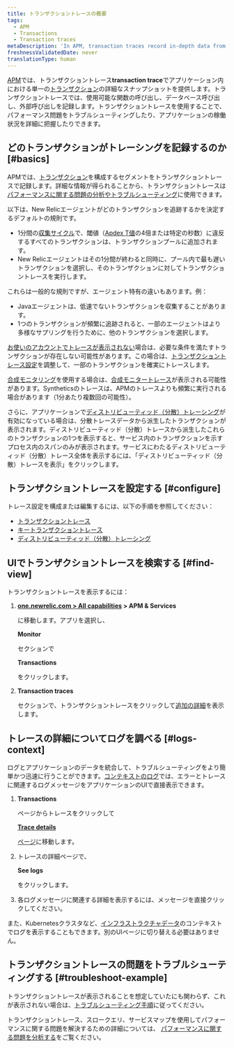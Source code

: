 ```yaml
---
title: トランザクショントレースの概要
tags:
  - APM
  - Transactions
  - Transaction traces
metaDescription: 'In APM, transaction traces record in-depth data from your application''s slowest HTTP requests and database queries.'
freshnessValidatedDate: never
translationType: human
---
```


[APM](/docs/apm/new-relic-apm)では、トランザクショントレース<DNT>**transaction trace**</DNT>でアプリケーション内における単一の[トランザクション](/docs/apm/transactions/intro-transactions/transactions-new-relic-apm)の詳細なスナップショットを提供します。トランザクショントレースでは、使用可能な関数の呼び出し、データベース呼び出し、外部呼び出しを記録します。トランザクショントレースを使用することで、パフォーマンス問題をトラブルシューティングしたり、アプリケーションの稼働状況を詳細に把握したりできます。

## どのトランザクションがトレーシングを記録するのか [#basics]

APMでは、[トランザクション](/docs/apm/transactions/intro-transactions/transactions-new-relic-apm)を構成するセグメントをトランザクショントレースで記録します。詳細な情報が得られることから、トランザクショントレースは[パフォーマンスに関する問題の分析やトラブルシューティング](#troubleshoot-example)に使用できます。

以下は、New Relicエージェントがどのトランザクションを追跡するかを決定するデフォルトの規則です。

* 1分間の[収集サイクル](/docs/new-relic-solutions/get-started/glossary/#harvest-cycle)で、閾値（[Apdex T値](/docs/apm/new-relic-apm/apdex/apdex-measuring-user-satisfaction)の4倍または特定の秒数）に違反するすべてのトランザクションは、トランザクションプールに追加されます。
* New Relicエージェントはその1分間が終わると同時に、プール内で最も遅いトランザクションを選択し、そのトランザクションに対してトランザクショントレースを実行します。

これらは一般的な規則ですが、エージェント特有の違いもあります。例：

* Javaエージェントは、低速でないトランザクションを収集することがあります。
* 1つのトランザクションが頻繁に追跡されると、一部のエージェントはより多様なサプリングを行うために、他のトランザクションを選択します。

[お使いのアカウントでトレースが表示されない](/docs/apm/transactions/transaction-traces/troubleshooting-not-seeing-transaction-traces)場合は、必要な条件を満たすトランザクションが存在しない可能性があります。この場合は、[トランザクショントレース設定](/docs/apm/transactions/transaction-traces/configure-transaction-traces)を調整して、一部のトランザクションを確実にトレースします。

[合成モニタリング](/docs/synthetics/new-relic-synthetics/getting-started/new-relic-synthetics)を使用する場合は、[合成モニタートレース](/docs/synthetics/new-relic-synthetics/using-monitors/collect-synthetic-transaction-traces)が表示される可能性があります。Syntheticsのトレースは、APMのトレースよりも頻繁に実行される場合があります（1分あたり複数回の可能性）。

さらに、アプリケーションで[ディストリビューティッド（分散）トレーシング](/docs/distributed-tracing/concepts/introduction-distributed-tracing)が有効になっている場合は、分散トレースデータから派生したトランザクションが表示されます。ディストリビューティッド（分散）トレースから派生したこれらのトランザクションの1つを表示すると、サービス内のトランザクションを示すプロセス内のスパンのみが表示されます。サービスにわたるディストリビューティッド（分散）トレース全体を表示するには、「ディストリビューティッド（分散）トレースを表示」をクリックします。

## トランザクショントレースを設定する [#configure]

トレース設定を構成または編集するには、以下の手順を参照してください：

* [トランザクショントレース](/docs/apm/transactions/transaction-traces/configure-transaction-traces)
* [キートランザクショントレース](/docs/apm/transactions/transaction-traces/configure-transaction-traces#key-txns)
* [ディストリビューティッド（分散）トレーシング](/docs/distributed-tracing/concepts/quick-start)

## UIでトランザクショントレースを検索する [#find-view]

トランザクショントレースを表示するには：

1. <DNT>**[one.newrelic.com > All capabilities](https://one.newrelic.com/all-capabilities) > APM & Services**</DNT>

   に移動します。アプリを選択し、

   <DNT>**Monitor**</DNT>

   セクションで

   <DNT>**Transactions**</DNT>

   をクリックします。

2. <DNT>**Transaction traces**</DNT>

   セクションで、トランザクショントレースをクリックして[追加の詳細](/docs/apm/transactions/transaction-traces/transaction-traces-summary-page)を表示します。

## トレースの詳細についてログを調べる [#logs-context]

ログとアプリケーションのデータを統合して、トラブルシューティングをより簡単かつ迅速に行うことができます。[コンテキストのログ](/docs/logs/logs-context/configure-logs-context-apm-agents/)では、エラーとトレースに関連するログメッセージをアプリケーションのUIで直接表示できます。

1. <DNT>**Transactions**</DNT>

   ページからトレースをクリックして

   <DNT>[**Trace details**](/docs/apm/transactions/transaction-traces/transaction-traces-trace-details-page)</DNT>

   [ページ](/docs/apm/transactions/transaction-traces/transaction-traces-trace-details-page)に移動します。

2. トレースの詳細ページで、

   <DNT>**See logs**</DNT>

   をクリックします。

3. 各ログメッセージに関連する詳細を表示するには、メッセージを直接クリックしてください。

また、Kubernetesクラスタなど、[インフラストラクチャデータ](/docs/logs/forward-logs/forward-your-logs-using-infrastructure-agent/)のコンテキストでログを表示することもできます。別のUIページに切り替える必要はありません。

## トランザクショントレースの問題をトラブルシューティングする [#troubleshoot-example]

トランザクショントレースが表示されることを想定していたにも関わらず、これが表示されない場合は、[トラブルシューティング手順](/docs/apm/transactions/transaction-traces/troubleshooting-not-seeing-transaction-traces)に従ってください。

トランザクショントレース、スロークエリ、サービスマップを使用してパフォーマンスに関する問題を解決するための詳細については、 [パフォーマンスに関する問題を分析する](/docs/apm/applications-menu/features/analyze-database-instance-level-performance-issues)をご覧ください。